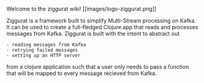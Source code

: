 Welcome to the ziggurat wiki!
[[images/logo-ziggurat.png]]


Ziggurat is a framework built to simplify Multi-Stream processing on Kafka. It can be used to create a full-fledged Clojure app that reads and processes messages from Kafka.
Ziggurat is built with the intent to abstract out
```
- reading messages from Kafka
- retrying failed messages
- setting up an HTTP server
```
from a clojure application such that a user only needs to pass a function that will be mapped to every message recieved from Kafka.

